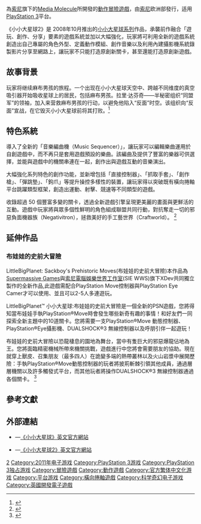 {{NoteTA
| G1 = Games
}}
{{Infobox VG
| title = 小小大星球2
| image = File:Little_Big_Planet_2.jpg
| caption = 《小小大星球2》美版封面
| english = LittleBigPlanet 2
| developer = [[Media_Molecule|Media Molecule]]
| publisher = [[索尼電腦娛樂|索尼]]
| distributor =
| designer =
| series = [[小小大星球系列|小小大星球系列]]
| engine =
| released = {{vgrelease|NA|2011年1月18日|EU|2011年1月19日|英國|2011年11月21日|HK|2011年11月22日}}
| genre = [[動作冒險遊戲|動作冒險]]
| modes = [[單人遊戲|單人]]<br />[[联机遊戲|多人連線]]
| platforms = [[PlayStation_3|PlayStation 3]]
}}

{{Vgname|小小大星球2|en=LittleBigPlanet 2}}為[[索尼電腦娛樂|索尼]]旗下的[[Media_Molecule|Media Molecule]]所開發的[[動作冒險遊戲|動作冒險遊戲]]，由[[索尼電腦娛樂|索尼]]欧洲部發行，适用[[PlayStation_3|PlayStation 3]]平台。

《小小大星球2》是 2008年10月推出的[[小小大星球系列|小小大星球系列]]作品，承襲前作融合「遊玩、創作、分享」要素的遊戲系統並加以大幅強化，玩家將可利用全新的遊戲系統創造出自己專屬的角色外型、定義動作模組、創作音樂以及利用內建攝影機系統錄製影片分享至網路上，讓玩家不只能打造原創新關卡，甚至還能打造原創新遊戲。

== 故事背景 ==

玩家将继续麻布男孩的旅程。一个出现在小小大星球天空中、跨越不同维度的真空吸引器开始吸收星球上的居民，包括麻布男孩。拉里·达芬奇——半秘密组织“同盟军”的领袖，加入来营救麻布男孩的行动，以避免他陷入“反面”时空。该组织向“反面”宣战，在它毁灭小小大星球前将其打败。<ref name="Official Site">{{cite web |url=http://www.littlebigplanet.com/en-us/2/ |title=LittleBigPlanet 2 Official Site |author=[[Media_Molecule|Media Molecule]] Staff |publisher=[[Sony_Computer_Entertainment|Sony Computer Entertainment]] |accessdate=May 10, 2010 |deadurl=yes |archiveurl=https://web.archive.org/web/20100513031953/http://www.littlebigplanet.com/en-us/2/ |archivedate=2010年5月13日 }}</ref>

== 特色系統 ==

導入了全新的「音樂編曲機（Music Sequencer）」，讓玩家可以編輯樂曲運用於自創遊戲中，而不再只是套用遊戲預設的樂曲。該編曲及提供了豐富的樂器可供選擇，並能與遊戲中的機關串連在一起，創作出與遊戲互動的音樂演出。

大幅強化系列特色的創作功能，並新增包括「直接控制器」、「抓取手套」、「創作槍」、「彈跳墊」、「鉤爪」等提升操控多樣性的裝置，讓玩家得以突破既有橫向捲軸平台跳躍類型框架，創造出運動、射擊、競速等不同類型的遊戲。

收錄超過 50 個豐富多變的關卡，透過全新遊戲引擎呈現更美麗的畫面與更鮮活的互動。遊戲中玩家將與眾多個性鮮明的角色組成聯盟共同行動，對抗奪走一切的邪惡負面機器族（Negativitron），拯救美好的手工藝世界（Craftworld）。
<ref>{{cite web |url=http://gnn.gamer.com.tw/1/49661.html |title=《小小大星球 2》新裝置介紹、創作成果 |author=GNN 記者:Sam |publisher=巴哈姆特電玩 |accessdate=2010-12-22 |archive-date=2016-08-29 |archive-url=https://web.archive.org/web/20160829035804/http://gnn.gamer.com.tw/1/49661.html |dead-url=no }}</ref>

== 延伸作品 ==

=== 布娃娃的史前大冒險 ===

LittleBigPlanet: Sackboy's Prehistoric Moves(布娃娃的史前大冒險)本作品為[[Supermassive_Games|Supermassive Games]]與[[索尼互動娛樂全球工作室|索尼電腦娛樂世界工作室]](SIE WWS)旗下XDev共同獨立製作的全新作品,此遊戲需配合PlayStation Move控制器與PlayStation Eye Camer才可以使用、並且可以2-5人多連遊玩。

LittleBigPlanet™ 小小大星球:布娃娃的史前大冒險是一個全新的PSN遊戲，您將得知當布娃娃手執PlayStation®Move時會發生哪些新奇有趣的事情！和好友們一同探索全新主題中的10道關卡。您將需要一支PlayStation®Move 動態控制器、PlayStation®Eye攝影機、DUALSHOCK®3 無線控制器以及呼朋引伴一起遊玩！

布娃娃的史前大冒險以恐龍棲息的園地為舞台，當中有隻巨大的邪惡爆龍佔地為王。您將面臨精密機械所帶來機關挑戰，遊戲進行中您將會需要朋友的協助。現在就穿上獸皮、召集朋友（最多四人）在詭變多端的熱帶叢林以及火山岩漿中展開歷險：手執PlayStation®Move動態控制器的玩者將披荊斬棘引領其他成員，通過層層機關以及許多觸發式平台，而其他玩者將操作DUALSHOCK®3 無線控制器通過各個關卡。
<ref>{{cite press release |url=https://asia.playstation.com/tw/cht/regional/gamedetails?id=18232 |title=LittleBigPlanet:布娃娃的史前大冒險產品介紹 |date=2010-12-22 |publisher=Sony Computer Entertainment |access-date=2016-06-10 |archive-date=2019-08-18 |archive-url=https://web.archive.org/web/20190818083843/https://asia.playstation.com/tw/cht/regional/gamedetails?id=18232 |dead-url=no }}</ref>

== 參考文獻 ==
{{reflist}}

== 外部連結 ==

* {{en}}—[http://littlebigplanet.playstation.com/ 《小小大星球》英文官方網站]{{Dead link|date=2018年9月 |bot=InternetArchiveBot |fix-attempted=yes }}
* {{en}}—[https://web.archive.org/web/20160516090207/http://littlebigplanet.playstation.com/littlebigplanet-2 《小小大星球2》英文官方網站]

{{小小大星球系列}}

{{DEFAULTSORT:Littlebigplanet 2}}
[[Category:小小大星球系列|2]]
[[Category:2011年电子游戏|Category:2011年电子游戏]]
[[Category:PlayStation_3游戏|Category:PlayStation 3游戏]]
[[Category:PlayStation_3独占游戏|Category:PlayStation 3独占游戏]]
[[Category:冒險遊戲|Category:冒險遊戲]]
[[Category:動作遊戲|Category:動作遊戲]]
[[Category:官方繁体中文化游戏|Category:官方繁体中文化游戏]]
[[Category:平台游戏|Category:平台游戏]]
[[Category:橫向捲軸遊戲|Category:橫向捲軸遊戲]]
[[Category:科学奇幻电子游戏|Category:科学奇幻电子游戏]]
[[Category:英國開發電子遊戲|Category:英國開發電子遊戲]]
